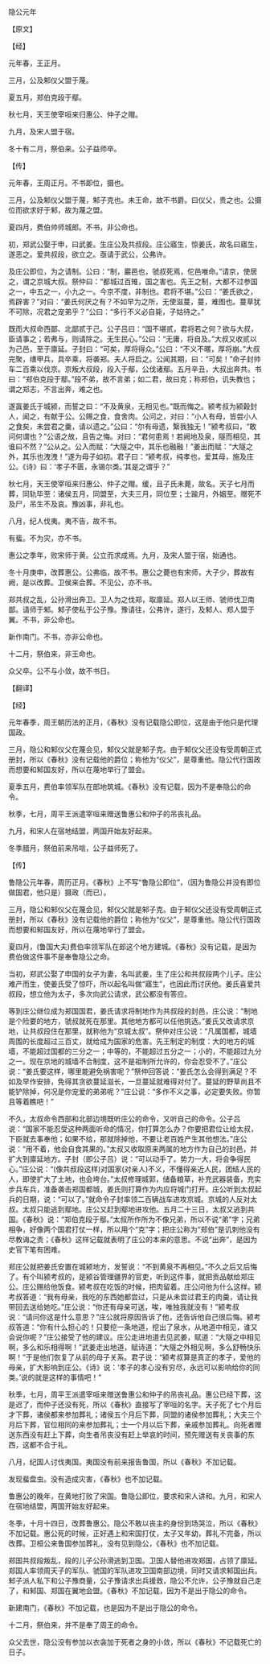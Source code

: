 

隐公元年

【原文】

【经】

元年春，王正月。

三月，公及邾仪父盟于蔑。

夏五月，郑伯克段于鄢。

秋七月，天王使宰咺来归惠公、仲子之赗。

九月，及宋人盟于宿。

冬十有二月，祭伯来。公子益师卒。

【传】

元年春，王周正月。不书即位，摄也。

三月，公及邾仪父盟于蔑，邾子克也。未王命，故不书爵。曰仪父，贵之也。公摄位而欲求好于邾，故为蔑之盟。

夏四月，费伯帅师城郎。不书，非公命也。

初，郑武公娶于申，曰武姜。生庄公及共叔段。庄公寤生，惊姜氏，故名曰寤生，遂恶之。爱共叔段，欲立之。亟请于武公，公弗许。

及庄公即位，为之请制。公曰：“制，巖邑也，虢叔死焉，佗邑唯命。”请京，使居之，谓之京城大叔。祭仲曰：“都城过百雉，国之害也。先王之制，大都不过参国之一，中五之一，小九之一。今京不度，非制也。君将不堪。”公曰：“姜氏欲之，焉辟害？”对曰：“姜氏何厌之有？不如早为之所，无使滋蔓，蔓，难图也。蔓草犹不可除，况君之宠弟乎？”公曰：“多行不义必自毙，子姑待之。”

既而大叔命西鄙、北鄙贰于己。公子吕曰：“国不堪贰，君将若之何？欲与大叔，臣请事之；若弗与，则请除之。无生民心。”公曰：“无庸，将自及。”大叔又收贰以为己邑，至于廪延。子封曰：“可矣，厚将得众。”公曰：“不义不暱，厚将崩。”大叔完聚，缮甲兵，具卒乘，将袭郑。夫人将启之。公闻其期，曰：“可矣！”命子封帅车二百乘以伐京。京叛大叔段，段入于鄢，公伐诸鄢。五月辛丑，大叔出奔共。书曰：“郑伯克段于鄢。”段不弟，故不言弟；如二君，故曰克；称郑伯，讥失教也；谓之郑志，不言出奔，难之也。

遂寘姜氏于城颍，而誓之曰：“不及黄泉，无相见也。”既而悔之。颍考叔为颍穀封人，闻之，有献于公。公赐之食，食舍肉。公问之，对曰：“小人有母，皆尝小人之食矣，未尝君之羹，请以遗之。”公曰：“尔有母遗，繄我独无！”颍考叔曰，“敢问何谓也？”公语之故，且告之悔。对曰：“君何患焉！若阙地及泉，隧而相见，其谁曰不然？”公从之。公入而赋：“大隧之中，其乐也融融！”姜出而赋：“大隧之外，其乐也洩洩！”遂为母子如初。君子曰：“颍考叔，纯孝也，爱其母，施及庄公。《诗》曰：‘孝子不匮，永锡尔类。’其是之谓乎？”

秋七月，天王使宰咺来归惠公、仲子之赗。缓，且子氏未薨，故名。天子七月而葬，同轨毕至：诸侯五月，同盟至，大夫三月，同位至；士踰月，外姻至。赠死不及尸，吊生不及哀。豫凶事，非礼也。

八月，纪人伐夷。夷不告，故不书。

有蜚。不为灾，亦不书。

惠公之季年，败宋师于黄。公立而求成焉。九月，及宋人盟于宿，始通也。

冬十月庚申，改葬惠公。公弗临，故不书。惠公之薨也有宋师，大子少，葬故有阙，是以改葬。卫侯来会葬。不见公，亦不书。

郑共叔之乱，公孙滑出奔卫。卫人为之伐郑，取廪延。郑人以王师、虢师伐卫南鄙。请师于邾。邾子使私于公子豫。豫请往，公弗许，遂行，及邾人、郑人盟于翼。不书，非公命也。

新作南门。不书，亦非公命也。

十二月，祭伯来，非王命也。

众父卒。公不与小敛，故不书日。

【翻译】

【经】

元年春季，周王朝历法的正月，《春秋》没有记载隐公即位，这是由于他只是代理国政。

三月，隐公和邾仪父在蔑会见，邾仪父就是邾子克。由于邾仪父还没有受周朝正式册封，所以《春秋》没有记载他的爵位；称他为“仪父”，是尊重他。隐公代行国政而想要和邾国友好，所以在蔑地举行了盟会。

夏季五月，费伯率领军队在郎地筑城。《春秋》没有记载，因为不是奉隐公的命令。

秋季，七月，周平王派遣宰咺来赠送鲁惠公和仲子的吊丧礼品。

九月，和宋人在宿地结盟，两国开始友好起来。

冬季腊月，祭伯前来吊唁，公子益师死了。

【传】

鲁隐公元年春，周历正月。《春秋》上不写“鲁隐公即位”，（因为鲁隐公并没有即位做国君，他只是）摄政（而已）。

三月，隐公和邾仪父在蔑会见，邾仪父就是邾子克。由于邾仪父还没有受周朝正式册封，所以《春秋》没有记载他的爵位；称他为“仪父”，是尊重他。隐公代行国政而想要和邾国友好，所以在蔑地举行了盟会。

夏四月，(鲁国大夫)费伯率领军队在郎这个地方建城。《春秋》没有记载，是因为费伯做这件事不是奉鲁隐公之命。

当初，郑武公娶了申国的女子为妻，名叫武姜，生了庄公和共叔段两个儿子。庄公难产而生，使姜氏受了惊吓，所以起名叫做“寤生”，也因此而讨厌他。姜氏喜爱共叔段，想立他为太子，多次向武公请求，武公都没有答应。

等到庄公继位成为郑国国君，姜氏请求将制地作为共叔段的封邑，庄公说：“制地是个险要的地方，虢叔就死在那里。其他地方都可以任他挑选。”姜氏又改请求京地，让共叔段住在那里，就称他为“京城太叔”。祭仲对庄公说：“凡属国都，城墙周围的长度超过三百丈，就给成为国家的危害。先王制定的制度：大的地方的城墙，不能超过国都的三分之一；中等的，不能超过五分之一；小的，不能超过九分之一。现在京地的城墙不合制度，这不是祖制所允许的，你会忍受不了。”庄公说：“姜氏要这样，哪里能避免祸害呢？”祭仲回答说：“姜氏怎么会得到满足？不如及早作安排，免得其贪欲蔓延滋长，一旦蔓延就难得对付了。蔓延的野草尚且不能铲除掉，何况是你宠爱的弟弟呢？”庄公说：“多作不义之事，必定要失败。你暂且等着瞧吧！”

不久，太叔命令西部和北部边境既听庄公的命令，又听自己的命令。公子吕说：“国家不能忍受这种两面听命的情况，你打算怎么办？你要把君位让给太叔，下臣就去事奉他；如果不给，那就除掉他，不要让老百姓产生其他想法。”庄公说：“用不着，他会自食其果的。”太叔又收取原来两属的地方作为自己的封邑，并扩大到廪延地方。子封（即公子吕）说：“可以动手了。势力一大，将会争得民心。”庄公说：“(像共叔段这样)对国家(对亲人)不义，不懂得亲近人民，团结人民的人，即使扩大了土地，也会垮台。”太叔修理城郭，储备粮草，补充武器装备，充实步兵车兵，准备袭击郑国都城，姜氏则打算作为内应将城门打开。庄公听到太叔起兵的日期，说：“可以了。”就命令子封率领二百辆战车进攻京城。京城的人反对太叔。太叔只能逃到鄢地。庄公又赶到鄢地进攻他。五月二十三日，太叔又逃到共国。《春秋》说：“郑伯克段于鄢。”太叔所作所为不像兄弟，所以不说“弟”字；兄弟相争，好像两个国君打仗一样，所以用个“克”字；把庄公称为“郑伯”是讥刺他没有尽教诲之责；《春秋》这样记载就表明了庄公的本来的意思。不说“出奔”，是因为史官下笔有困难。

郑庄公就把姜氏安置在城颍地方，发誓说：“不到黄泉不再相见。”不久之后又后悔了。有个叫颍考叔的，是颍谷管理疆界的官吏，听到这件事，就把贡品献给郑庄公。庄公赐给他饭食。颍考叔在吃饭的时候，把肉留着。庄公问他为什么这样。颍考叔答道：“我有母亲，我吃的东西她都尝过，只是从未尝过君王的肉羹，请让我带回去送给她吃。”庄公说：“你还有母亲可送，唉，唯独我就没有！”颍考叔说：“请问你这是什么意思？”庄公就将原因告诉了他，还告诉他自己很后悔。颍考叔答道：“你有什么担心的！只要挖一条地道，挖出了泉水，从地道中相见，谁又会说你呢？”庄公接受了他的建议。庄公走进地道去见武姜，赋道：“大隧之中相见啊，多么和乐相得啊！”武姜走出地道，赋诗道：“大隧之外相见啊，多么舒畅快乐啊！”于是他们恢复了从前的母子关系。君子说：“颍考叔算是真正的孝子，爱他的母亲，扩大影响到庄公。《诗》说：‘孝子的孝心没有穷尽，永远可以影响给你的同类。’说的就是这样的事情吧！”

秋季，七月，周平王派遣宰咺来赠送鲁惠公和仲子的吊丧礼品。惠公已经下葬，这是迟了，而仲子还没有死，所以《春秋》直接写了宰咺的名字。天子死了七个月后才下葬，诸侯都来参加葬礼；诸侯五个月后下葬，同盟的诸侯参加葬礼；大夫三个月后下葬，官位相同的来参加葬礼；士一个月以后下葬，亲戚参加葬礼。向死者赠送东西没有赶上下葬，向生者吊丧没有赶上举哀的时间，预先赠送有关丧事的东西，这都不合于礼。

八月，纪国人讨伐夷国。夷国没有前来报告鲁国，所以《春秋》不加记载。

发现蜚盘虫。没有造成灾害，《春秋》也不加记载。

鲁惠公的晚年，在黄地打败了宋国。鲁隐公即位，要求和宋人讲和。九月，和宋人在宿地结盟，两国开始友好起来。

冬季，十月十四日，改葬鲁惠公。隐公不敢以丧主的身份到场哭泣，所以《春秋》不加记载。惠公死的时候，正好遇上和宋国打仗，太子又年幼，葬礼不完备，所以改葬。卫桓公来鲁国参加葬礼，没有见到隐公，《春秋》也不加记载。

郑国共叔段叛乱，段的儿子公孙滑逃到卫国。卫国人替他进攻郑国，占领了廪延。郑国人率领周天子的军队、虢国的军队进攻卫国南部边境，同时又请求邾国出兵。邾子派人私下和公子豫商量，公子豫请求出兵援救，隐公不允许，公子豫就自己走了，和邾国、郑国在翼地会盟。《春秋》不加记载，因为不是出于隐公的命令。

新建南门，《春秋》不加记载，也是因为不是出于隐公的命令。

十二月，祭伯来，并不是奉了周王的命令。

众父去世，隐公没有参加以衣衾加于死者之身的小敛，所以《春秋》不记载死亡的日子。

